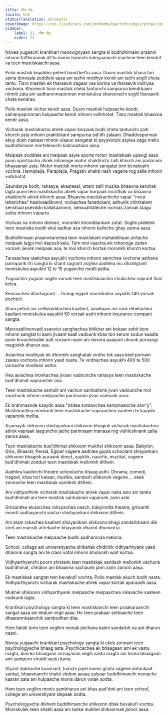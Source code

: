 ```yaml
---
title: तीस मेंदू
locale: kok
statusTranslation: automatic
coverImage: https://res.cloudinary.com/xmfm6mhw3gwctndtcubgx2rptnae/image/upload/v1740337243/small_cover_educacion_fundamental_a051170f1c.webp
sidebar:
    label: 21. तीस मेंदू
    order: 21
---
```

Novea yugaachi krantikari manovignyaan sangta ki budhdhimaan praanni mhonn fottkironnuk dil'lo monis hannchi indriyaaanchi machine teen kendrit va teen mastiskaachi aasa.

Poilo mastisk kopddea petent band kel'lo aasa. Dusro mastisk khasa tori spina dorosala zoddlelo aasa ani tacho modhyo kendr ani tachi soglli cheta tantu. Tisro mastisk ek tharaavik zagear vas korina va tharaavik indriyaa vochona. Khorench tisro mastisk cheta tantunchi sampurna kendrkaani nirmiti zata ani sadharonnoponnan moniskulea shareerachi soglli tharaavik cheta kendraa.

Poilo mastisk vichar kendr aasa. Dusro mastisk hulpaache kendr, samanyapronnan hulpaache kendr mhonn vollkhotat. Tisro mastisk bhaavna kendr aasa.

Vicharak mastiskacho atirek vapar korpaak bodli cheta tantunchi zaiti khorch zata mhonn praktickant sampurna sid'dh zalaam. Dhaddosponnan ekuy dukh nastaat mhonn ulaaun sangatat ki psyykotick asylea zaga mello budhdhimaan morteleanchi kabraastaan aasa.

Melpaak zoddlele ani melpaak asyle sports motor mastiskaak upeogi aasa punn sportsacho atirek mhannge motor shaktinchi zaiti khorch ani parinnam bhayaanak zata. Motor mastisk morta mhonn sangatat tem bevakuphi vochna. Hemiplejia, Paraplejia, Pragativ shakti nash vageire rog zalle mhonn vollkhotat.

Saundarya bodh, rahasya, ekastaasi, uttam zalli muzika bhaavna kendrak lagta punn tem mastiskacho atirek vapar korpaak nirarthak va bhaavna shaktinchi atirek khorch aasa. Bhaavna mastiskachicho vapar "nvea laharichea" hastivaadikonni, rockachea fanatickani, adhunik chitrkalent senshual psevddo kallakaaronni, sensualitateche mornas zanvak laagu astha mhonn vaparta.

Vishvas na mhonn disleari, moronkh khonddankani zatat. Soglle piddenk teen mastiska modli ekui aadhar asa mhonn kallocho ghay zanna aasa.

Budhdhimaan praanneanchea teen mastiskant mahalekhaan jivitache melpaak lagpi mol deposit kela. Tem mol vaachounk mhonnge zaiten vorsam jieunk melpaak asa, te mol khorch kortak moronkh khorch kortaa.

Tarsaachea raatichea aayukhi vochona mhonn aamchea vochona asthana parmparik riti sangta ki shant sagrant asyllea aadhlea mu dhartigrant moniskulea aayukhi 12 te 15 yuganche modli astha.

Yugaachin yugaan soglle vorsak teen mastiskaachin chukichea vaprant lhan kelea.

Kemaachea dhartugrant ... firangi egipnt moniskulea aayukhi 140 vorsak pochteli.

Atam petrol ani celllulaiddachea kaallant, aavdiaani ani rock rebelachea kaallant moniskulea aayukhi 50 vorsak asthi mhonn insurance compani sangta.

Marxvadilinenvadi ssaoviet sanghachea bhikhar ani bekaar sobit kora mhonn sangtat ki aami jivaant kaall vadounk khas tori serum sodun kaadla punn kruuchevalek aatt vorsam naani ani dusrea paayant utounk porvangi magonkh dharun asa.

Asiachea modhyok ek dhormik sanghatak virdho lok aasa kedi pornam zaalea vochona mhonn yaad nasta. Te virdhachea aayukhi 400 te 500 vorsache modlean astha.

Hea asiachea monkachea jivaan vadounche rahasya teen mastiskache bud'dhimat vapraacher asa.

Teen mastiskache santulit ani vachun samballonk jivan vadounche mol vaachunk mhonn melpaache parinnaam jivan vadounk aasa.

Ek brahmaande kaaydo aasa "zaitea sotaanchea kampnaanche sam'y". Mastirkantlea monkank teen mastiskache vapraachea vaateen te kaaydo vaparonk mellta.

Asamayik shikxonn shishyankani shikxonn bhagink vicharak mastiskachea atirek vapraak laaguncho jache parinnaam manasa rog vishleshnank zalla zanna aasa.

Teen mastiskache bud'dhimat shikxonn mukhel shikxonn aasa. Babylon, Griis, Bhaarat, Persia, Egipat vageire aadhlea gupta schoolant shisyankani shikxonn bhagink puraank direct, aaykhk, naachk, muzikal, vageire bud'dhimati zoddun teen mastiskak mellonkh dithein.

Aadhlea kaallinchi theatre schoolacho bhaag asthi. Dhrama, comedi, tragedi, khas tori kalaan, muzika, sandesh shikonvk vageire ... ekek zonnache teen mastiskak sandesh dithein.

Ani vidhyarthink vicharak mastiskacho atirek vapar naka aslo ani tanka bud'dhimati ani teen mastisk santulanan vaparunk zann asle.

Griisantlea elusischea rahsyachea naach, babylontla theatre, griisantli moorti sadhayanchi vastun shishyankani shikxonn dithein.

Ani atam rokachea kaallant shisyanikani shikxonn bhagi sandarbhaani diik viret ani mansik atirekache bhayanok dharint dhunvorta.

Teen mastiskache melpaache budhi sudharonaa melona.

School, collage ani universityache shikshak chidchik vidhyarthyank yaad dharonk sangta ani te class votal mhonn bhulonkh wait kortaa.

Vidhyarthyanchi poorn shistank teen mastiskak sandesh mellonkh vachunk bud'dhimat, chhalon ani bhaavna vachaunk jann zann zaroori aasa.

Ek mastiskak sangtat tem bevakufi vochta. Poilo mastisk ekuch bodh nasta. Vidhyarthyanchi vicharak mastiskache atirek vapar kortak aparaadh aasa.

Mukhel shikxonn vidhyarthyank melpaache melpaachea vikasache vaateen vodounk lagta.

Krantikari psychology sangta ki teen mastiskanchi teen praakaraanchi sangat aasa ani ekdum vegli aasa. He teen prakaar sothaache teen dhaarannkaanchik sambodhan dita.

Hem faktik torin teen vegllim monak jinchana kaimi sandarbh na ani dharun naani.

Novea yugaachi krantikari psychology sangta ki ekek zonnant teen psychologyache bhaag asta. Psychicachea ek bhaagaan ami ek vastu magta, dusrea bhaagaan nirnayanan veglli vastu magta ani tisrea bhaagaan ami sampurn virudd vastu karta.

Atyant dukhache kxannant, tumchi piyel monis ghata vageire antarikaat sankat, bhaavnanchi shakti ekdom aasaa zalyaar buddhimanchi monache kaaran zata ani hulpaache monis darun votak sodta.

Hem teen vegllim monis sambharun ani khas pad'doti ani teen school, college ani universityant sikpaak sodta.

Psychologyache dikhent buddhimanche shikxonn ditak bevakufi vochta. Moniskulek teen shakti aasa ani tanka mukhel shikxonnak jaroor aasa.
